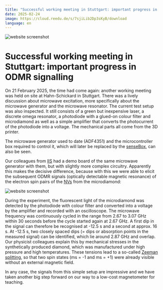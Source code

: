 ```yaml
---
title: "Successful working meeting in Stuttgart: important progress in ODMR signalling"
date: 2025-02-24
image: https://cloud.reedu.de/s/7sjiLib2Dp3sKyB/download
language: en
---
```


![website screenshot](https://cloud.reedu.de/s/7sjiLib2Dp3sKyB/download)

# Successful working meeting in Stuttgart: important progress in ODMR signalling

On 21 February 2025, the time had come again: another working meeting was held on site at Hahn-Schickard in Stuttgart. There was a lively discussion about microwave excitation, more specifically about the microwave generator and the microwave resonator. The current test setup was also inspected. It still consists of a green but inexpensive laser, a discrete omega resonator, a photodiode with a glued-on colour filter and microdiamond as well as a simple amplifier that converts the photocurrent of the photodiode into a voltage. The mechanical parts all come from the 3D printer.

The microwave generator used to date (ADF4351) and the microcontroller box required to control it, which will later be replaced by the [senseBox](https://sensebox.de/en/), can also be seen. 

Our colleagues from [IIS](https://www.iis.uni-stuttgart.de/) had a demo board of the same microwave generator with them, but with slightly more complex circuitry. Apparently this makes the decisive difference, because with this we were able to elicit the subsequent ODMR signals (optically detectable magnetic resonance) of the electron spin pairs of the [NVs](https://qoool-sensing.org/en/world-of-quantum#nv-center) from the microdiamond:

![website screenshot](https://cloud.reedu.de/s/HkSwsyZSkMJYSw6/download)

During the experiment, the fluorescent light of the microdiamond was detected by the photodiode with colour filter and converted into a voltage by the amplifier and recorded with an oscilloscope. The microwave frequency was continuously cycled in the range from 2.67 to 3.07 GHz within 30 seconds before the cycle started again at 2.67 GHz. A first dip in the signal can therefore be recognised at -12.5 s and a second at approx. 16 s. At -12.5 s, two closely spaced dips (= dips or absorption points in the measured signal) can be identified, which lie around 2.87 GHz and overlap. Our physicist colleagues explain this by mechanical stresses in the synthetically produced diamond, which was manufactured under high pressure and high temperatures. These tensions lead to a so-called [Zeeman splitting](https://qoool-sensing.org/en/world-of-quantum#zfs), so that two spin states (ms = -1 and ms = +1) were already visible without an external magnetic field. 

In any case, the signals from this simple setup are impressive and we have taken another big step forward on our way to a low-cost magnetometer for teaching.

